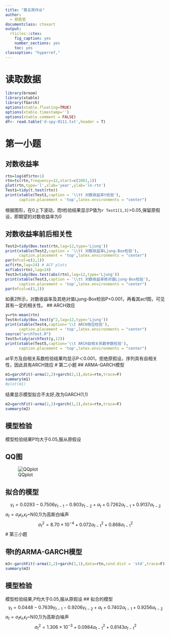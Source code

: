 ---
title: "第五周作业"
author:
  - 郑思思
documentclass: ctexart
output:
  rticles::ctex:
    fig_caption: yes
    number_sections: yes
    toc: yes
classoption: "hyperref,"
---

# 读取数据
```{r,message=FALSE}
library(broom)
library(xtable)
library(fGarch)
options(xtable.floating=TRUE)
options(xtable.timestamp='')
options(xtable.comment = FALSE)
df<- read.table('d-spy-0111.txt',header = T)
```
# 第一小题

## 对数收益率
```{r,results='asis'}
rtn=log(df$rtn+1)
rtn=ts(rtn,frequency=12,start=c(2001,1))
plot(rtn,type='l',xlab='year',ylab='ln-rtn')
Test1=tidy(t.test(rtn))
print(xtable(Test1,caption = '\\tt 对数收益率t检验'),
      caption.placement = 'top',latex.environments = "center")
```
根据图形，在0上下波动，而t检验结果显示P值为`r Test1[1,3]`>0.05,保留原假设，即期望的对数收益率为0

## 对数收益率前后相关性
```{r,results='asis'}
Test2=tidy(Box.test(rtn,lag=12,type='Ljung'))
print(xtable(Test2,caption = '\\tt 对数收益率Ljung-Box检验'),
      caption.placement = 'top',latex.environments = "center")
par(mfcol=c(2,1))
acf(rtn,lag=24) # ACF plots
acf(abs(rtn),lag=24) 
Test3=tidy(Box.test(abs(rtn),lag=12,type='Ljung'))
print(xtable(Test3,caption = '\\tt 对数收益率绝对值Ljung-Box检验'),
      caption.placement = 'top',latex.environments = "center")
par(mfcol=c(1,1))
```
如表2所示，对数收益率及其绝对值Ljung-Box检验P<0.001，再看其acf图，可见其有一定的相关性。
## ARCH效应
```{r,results='asis'}
y=rtn-mean(rtn)
Test4=tidy(Box.test(y^2,lag=12,type='Ljung'))
print(xtable(Test4,caption='\\t ARCH效应检验'),
      caption.placement = 'top',latex.environments = "center")
source("archTest.R")  
Test5=tidy(archTest(y,12))
print(xtable(Test5,caption='\\t ARCH自相关系数参数检验'),
      caption.placement = 'top',latex.environments = "center")
```
at平方及自相关系数检验结果均显示P＜0.001，拒绝原假设，序列具有自相关性，因此具有ARCH效应
# 第二小题
## ARMA-GARCH模型
```{r}
m1=garchFit(~arma(2,2)+garch(2,1),data=rtn,trace=F)
summary(m1)
#plot(m1)
```
结果显示模型拟合不太好,改为GARCH(1,1)
```{r}
m2=garchFit(~arma(2,2)+garch(1,1),data=rtn,trace=F)
summary(m2)
```
## 模型检验
模型检验结果P均大于0.05,服从原假设

## QQ图
<div align=center>
![QQplot](QQplot.png)
</div>

## 拟合的模型
$$\gamma_{t}=0.0293-0.7506\gamma_{t-1}-0.903\gamma_{t-2}+\alpha_{t}+0.7262\alpha_{t-1}+0.9137\alpha_{t-2}$$
$\alpha_{t}=\sigma_{t}\epsilon_{t}$,$\epsilon_{t}$~N(0,1)为高斯白噪声
$$\sigma_{t}^2=8.70 \times 10^{-4}+0.072\alpha_{t-1}^2+0.868\sigma_{t-1}^2$$
# 第三小题

## 带t的ARMA-GARCH模型
```{r}
m3<-garchFit(~arma(2,2)+garch(1,1),data=rtn,cond.dist = 'std',trace=F)
summary(m3)
```
## 模型检验
模型检验结果,P均大于0.05,服从原假设
## 拟合的模型
$$\gamma_{t}=0.0448-0.7639\gamma_{t-1}-0.9206\gamma_{t-2}+\alpha_{t}+0.7402\alpha_{t-1}+0.9256\alpha_{t-2}$$
$\alpha_{t}=\sigma_{t}\epsilon_{t}$,$\epsilon_{t}$~N(0,1)为高斯白噪声
$$\sigma_{t}^2=1.306 \times 10^{-3}+0.0984\alpha_{t-1}^2+0.8143\sigma_{t-1}^2$$
